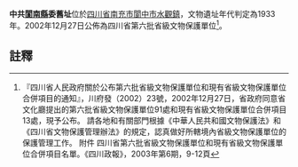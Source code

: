 {{msg:四川省文物保護單位
|名稱 = 中共閬南縣委舊址
|編號 = 80
|圖片 = 
|級別 = S6
|分類 = 
|時代 = 1933年
|地点 = [[四川省|四川省]][[南充市|南充市]][[閬中市|閬中市]][[水觀鎮|水觀鎮]]
|坐標 =
|登錄 = 2002年12月27日
}}
'''中共[[閬南縣|閬南縣]]委舊址'''位於[[四川省|四川省]][[南充市|南充市]][[閬中市|閬中市]][[水觀鎮|水觀鎮]]，文物遺址年代判定為1933年。2002年12月27日公佈為四川省第六批省級文物保護單位<ref>『四川省人民政府關於公布第六批省級文物保護單位和現有省級文物保護單位合併項目的通知』，川府發（2002）23號，2002年12月27日，省政府同意省文化廳提出的第六批省級文物保護單位91處和現有省級文物保護單位合併項目13處，現予公布。 請各地和有關部門根據《中華人民共和國文物保護法》和《四川省文物保護管理辦法》的規定，認真做好所轄境內省級文物保護單位的保護管理工作。 附件 四川省第六批省級文物保護單位和現有省級文物保護單位合併項目名單。《四川政報》，2003年第6期，9-12頁</ref>。
==註釋==
{{reflist}}
{{文物保護單位小作品}}